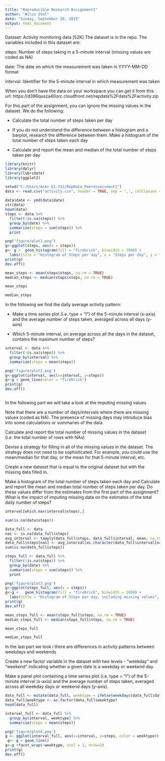 ```yaml
---
title: "Reproducible Research Assignment1"
author: "Wilco Stel"
date: "Sunday, September 20, 2015"
output: html_document
---
```


Dataset: Activity monitoring data [52K]
The dataset is in the repo.
The variables included in this dataset are:

steps: Number of steps taking in a 5-minute interval (missing values are coded as NA)

date: The date on which the measurement was taken in YYYY-MM-DD format

interval: Identifier for the 5-minute interval in which measurement was taken

When you don't have the data on your workspace you can get it 
from this url:
https://d396qusza40orc.cloudfront.net/repdata%2Fdata%2Factivity.zip

For this part of the assignment, you can ignore the missing values in the dataset.
We do the following:

- Calculate the total number of steps taken per day

- If you do not understand the difference between a histogram and a barplot, research the    difference between them. Make a histogram of the total number of steps taken each day


- Calculate and report the mean and median of the total number of steps taken per day

```r
library(knitr)
library(dplyr)
library(lubridate)
library(ggplot2)

setwd("C:/Users/Acer E1-731/RepData_Peerassessment1")
data <- read.csv("activity.csv", header = TRUE, sep = ',', colClasses = c("numeric", "character",
                                                                          "integer"))
data$date <- ymd(data$date)
str(data)
head(data)
steps <- data %>%
  filter(!is.na(steps)) %>%
  group_by(date) %>%
  summarize(steps = sum(steps)) %>%
  print

png("figure/plot1.png")
g<-ggplot(steps, aes(x = steps))
g<- g +  geom_histogram(fill = "firebrick", binwidth = 1000) +
  labs(title = "Histogram of Steps per day", x = "Steps per day", y = "Frequency")
print(g)
dev.off()

mean_steps <- mean(steps$steps, na.rm = TRUE)
median_steps <- median(steps$steps, na.rm = TRUE)

mean_steps

median_steps

```

In the following we find the daily average activity pattern:

 - Make a time series plot (i.e. type = "l") of the 5-minute interval (x-axis) and the average                          number of steps taken, averaged across all days (y-axis)

 - Which 5-minute interval, on average across all the days in the dataset, contains the maximum number of steps?


```r

interval <- data %>%
  filter(!is.na(steps)) %>%
  group_by(interval) %>%
  summarize(steps = mean(steps))

png('figure/plot2.png')
g<-ggplot(interval, aes(x=interval, y=steps))
g<-g + geom_line(color = "firebrick")
print(g)
dev.off()



```

In the following part we will take a look at the imputing missing values

Note that there are a number of days/intervals where there are missing values (coded as NA). The presence of missing days may introduce bias into some calculations or summaries of the data.

Calculate and report the total number of missing values in the dataset (i.e. the total number of rows with NAs)

Devise a strategy for filling in all of the missing values in the dataset. The strategy does not need to be sophisticated. For example, you could use the mean/median for that day, or the mean for that 5-minute interval, etc.

Create a new dataset that is equal to the original dataset but with the missing data filled in.

Make a histogram of the total number of steps taken each day and Calculate and report the mean and median total number of steps taken per day. Do these values differ from the estimates from the first part of the assignment? What is the impact of imputing missing data on the estimates of the total daily number of steps?

```r

interval[which.max(interval$steps),]

sum(is.na(data$steps))

data_full <- data
nas <- is.na(data_full$steps)
avg_interval <- tapply(data_full$steps, data_full$interval, mean, na.rm=TRUE, simplify=TRUE)
data_full$steps[nas] <- avg_interval[as.character(data_full$interval[nas])]
sum(is.na(data_full$steps))

steps_full <- data_full %>%
  filter(!is.na(steps)) %>%
  group_by(date) %>%
  summarize(steps = sum(steps)) %>%
  print

png('figure/plot3.png')
g<-ggplot(steps_full, aes(x = steps)) 
g<-g +   geom_histogram(fill = "firebrick", binwidth = 1000) +
  labs(title = "Histogram of Steps per day, including missing values", x = "Steps per day", y = "Frequency")
print(g)
dev.off()

mean_steps_full <- mean(steps_full$steps, na.rm = TRUE)
median_steps_full <- median(steps_full$steps, na.rm = TRUE)

mean_steps_full

median_steps_full


```

In the last part we look i there are differences in activity patterns between weekdays and weekends


Create a new factor variable in the dataset with two levels - "weekday" and "weekend" indicating whether a given date is a weekday or weekend day.

Make a panel plot containing a time series plot (i.e. type = "l") of the 5-minute interval (x-axis) and the average number of steps taken, averaged across all weekday days or weekend days (y-axis). 



```r


data_full <- mutate(data_full, weektype = ifelse(weekdays(data_full$date) == "zaterdag" | weekdays(data_full$date) == "zondag", "weekend", "weekday"))
data_full$weektype <- as.factor(data_full$weektype)
head(data_full)

interval_full <- data_full %>%
  group_by(interval, weektype) %>%
  summarise(steps = mean(steps))

png('figure/plot4.png')
g <- ggplot(interval_full, aes(x=interval, y=steps, color = weektype))
 g<- g + geom_line() 
g<-g +facet_wrap(~weektype, ncol = 1, nrow=2)
print(g)
dev.off()

```
